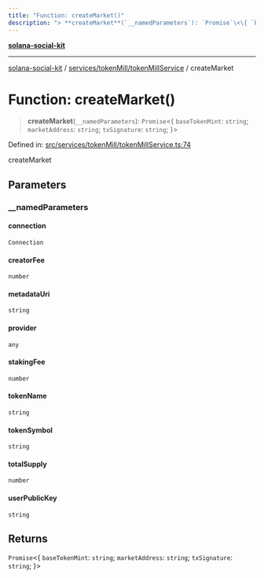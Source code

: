 ```yaml
---
title: "Function: createMarket()"
description: "> **createMarket**(`__namedParameters`): `Promise`\<\{ `baseTokenMint`: `string`; `marketAddress`: `string`; `txSignature`: `string`; \}\>"
---
```


[**solana-social-kit**](../../../../README.mdx)

***

[solana-social-kit](../../../../README.mdx) / [services/tokenMill/tokenMillService](../README.mdx) / createMarket

# Function: createMarket()

> **createMarket**(`__namedParameters`): `Promise`\<\{ `baseTokenMint`: `string`; `marketAddress`: `string`; `txSignature`: `string`; \}\>

Defined in: [src/services/tokenMill/tokenMillService.ts:74](https://github.com/SendArcade/solana-social-starter/blob/bd4b3556b8f469c27ebb06f4df65b3a36b43ba3b/src/services/tokenMill/tokenMillService.ts#L74)

createMarket

## Parameters

### \_\_namedParameters

#### connection

`Connection`

#### creatorFee

`number`

#### metadataUri

`string`

#### provider

`any`

#### stakingFee

`number`

#### tokenName

`string`

#### tokenSymbol

`string`

#### totalSupply

`number`

#### userPublicKey

`string`

## Returns

`Promise`\<\{ `baseTokenMint`: `string`; `marketAddress`: `string`; `txSignature`: `string`; \}\>
